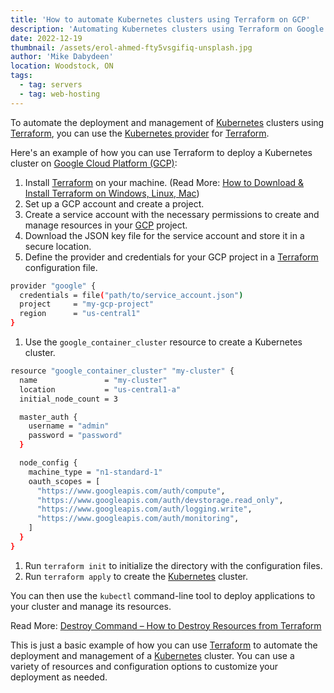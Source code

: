 ```yaml
---
title: 'How to automate Kubernetes clusters using Terraform on GCP'
description: 'Automating Kubernetes clusters using Terraform on Google Cloud Platform'
date: 2022-12-19
thumbnail: /assets/erol-ahmed-fty5vsgifiq-unsplash.jpg
author: 'Mike Dabydeen'
location: Woodstock, ON
tags:
  - tag: servers
  - tag: web-hosting
---
```


To automate the deployment and management of [Kubernetes](https://kubernetes.io/) clusters using [Terraform](https://www.terraform.io/), you can use the [Kubernetes provider](https://registry.terraform.io/providers/hashicorp/kubernetes/latest/docs) for [Terraform](https://www.terraform.io/).

Here's an example of how you can use Terraform to deploy a Kubernetes cluster on [Google Cloud Platform (GCP)](https://cloud.google.com/):

1. Install [Terraform](https://www.terraform.io/) on your machine. (Read More: [How to Download & Install Terraform on Windows, Linux, Mac](https://spacelift.io/blog/how-to-install-terraform))
2. Set up a GCP account and create a project.
3. Create a service account with the necessary permissions to create and manage resources in your [GCP](https://cloud.google.com/) project.
4. Download the JSON key file for the service account and store it in a secure location.
5. Define the provider and credentials for your GCP project in a [Terraform](https://www.terraform.io/) configuration file.

```bash
provider "google" {
  credentials = file("path/to/service_account.json")
  project     = "my-gcp-project"
  region      = "us-central1"
}
```

1. Use the `google_container_cluster` resource to create a Kubernetes cluster.

```bash
resource "google_container_cluster" "my-cluster" {
  name               = "my-cluster"
  location           = "us-central1-a"
  initial_node_count = 3

  master_auth {
    username = "admin"
    password = "password"
  }

  node_config {
    machine_type = "n1-standard-1"
    oauth_scopes = [
      "https://www.googleapis.com/auth/compute",
      "https://www.googleapis.com/auth/devstorage.read_only",
      "https://www.googleapis.com/auth/logging.write",
      "https://www.googleapis.com/auth/monitoring",
    ]
  }
}
```

1. Run `terraform init` to initialize the directory with the configuration files.
2. Run `terraform apply` to create the [Kubernetes](https://kubernetes.io/) cluster.

You can then use the `kubectl` command-line tool to deploy applications to your cluster and manage its resources.

Read More: [Destroy Command – How to Destroy Resources from Terraform](https://spacelift.io/blog/how-to-destroy-terraform-resources)

This is just a basic example of how you can use [Terraform](https://www.terraform.io/) to automate the deployment and management of a [Kubernetes](https://kubernetes.io/) cluster. You can use a variety of resources and configuration options to customize your deployment as needed.
